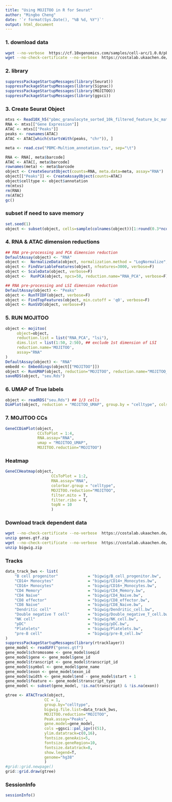 ```yaml
---
title: "Using MOJITOO in R for Seurat"
author: "Mingbo Cheng"
date: '`r format(Sys.Date(), "%B %d, %Y")`'
output: html_document
---
```


### 1. download data
```bash
wget --no-verbose  https://cf.10xgenomics.com/samples/cell-arc/1.0.0/pbmc_granulocyte_sorted_10k/pbmc_granulocyte_sorted_10k_filtered_feature_bc_matrix.h5
wget --no-check-certificate --no-verbose  https://costalab.ukaachen.de/open_data/MOJITOO/PBMC-Multiom_annotation.tsv
```

### 2. library
```r
suppressPackageStartupMessages(library(Seurat))
suppressPackageStartupMessages(library(Signac))
suppressPackageStartupMessages(library(MOJITOO))
suppressPackageStartupMessages(library(ggsci))
```


### 3. Create Seurat Object
```r
mtxs <- Read10X_h5("pbmc_granulocyte_sorted_10k_filtered_feature_bc_matrix.h5")
RNA <- mtxs[["Gene Expression"]]
ATAC <- mtxs[["Peaks"]]
peaks <- rownames(ATAC)
ATAC <- ATAC[which(startsWith(peaks, "chr")), ]

meta <- read.csv("PBMC-Multiom_annotation.tsv", sep="\t")

RNA <- RNA[, meta$barcode]
ATAC <- ATAC[, meta$barcode]
rownames(meta) <- meta$barcode
object <- CreateSeuratObject(counts=RNA, meta.data=meta, assay="RNA")
object[["Peaks"]] <- CreateAssayObject(counts=ATAC)
object$celltype <- object$annotation
rm(mtxs)
rm(RNA)
rm(ATAC)
gc()
```
### subset if need to save memory
```r
set.seed(1)
object <- subset(object, cells=sample(colnames(object))[1:round(0.3*ncol(object))])
```


### 4.  RNA & ATAC dimension reductions
```r
## RNA pre-processing and PCA dimension reduction
DefaultAssay(object) <- "RNA"
object <-  NormalizeData(object, normalization.method = "LogNormalize", scale.factor = 10000, verbose=F)
object <- FindVariableFeatures(object, nfeatures=3000, verbose=F)
object <- ScaleData(object, verbose=F)
object <-  RunPCA(object, npcs=50, reduction.name="RNA_PCA", verbose=F)

## RNA pre-processing and LSI dimension reduction
DefaultAssay(object) <- "Peaks"
object <- RunTFIDF(object, verbose=F)
object <- FindTopFeatures(object, min.cutoff = 'q0', verbose=F)
object <- RunSVD(object, verbose=F)
```

### 5. RUN MOJITOO
```r
object <- mojitoo(
     object=object,
     reduction.list = list("RNA_PCA", "lsi"),
     dims.list = list(1:50, 2:50), ## exclude 1st dimension of LSI
     reduction.name='MOJITOO',
     assay="RNA"
)
DefaultAssay(object) <- "RNA"
embedd <- Embeddings(object[["MOJITOO"]])
object <- RunUMAP(object, reduction="MOJITOO", reduction.name="MOJITOO_UMAP", dims=1:ncol(embedd), verbose=F)
saveRDS(object, "seu.Rds")
```

### 6. UMAP of True labels
```r

object <- readRDS("seu.Rds") ## 1/3 cells
DimPlot(object, reduction = "MOJITOO_UMAP", group.by = "celltype", cols=ggsci::pal_igv()(30))
```

### 7. MOJITOO CCs
```r
GeneCCDimPlot(object,
              CCsToPlot = 1:4,
              RNA.assay="RNA",
              umap = "MOJITOO_UMAP",
              MOJITOO.reduction="MOJITOO")

```


### Heatmap
```r
GeneCCHeatmap(object,
                    CCsToPlot = 1:2,
                    RNA.assay="RNA",
                    colorbar.group = "celltype",
                    MOJITOO.reduction="MOJITOO",
                    filter.mito = T,
                    filter.ribo = T,
                    topN = 10
                    )
```


### Download track dependent data
```bash
wget --no-check-certificate --no-verbose  https://costalab.ukaachen.de/open_data/MOJITOO/genes.gtf.zip
unzip genes.gtf.zip
wget --no-check-certificate --no-verbose  https://costalab.ukaachen.de/open_data/MOJITOO/bigwig.zip
unzip bigwig.zip
```

### Tracks
```r
data_track_bws <- list(
    "B cell progenitor"             = "bigwig/B_cell_progenitor.bw",
    "CD14+ Monocytes"               = "bigwig/CD14+_Monocytes.bw",
    "CD16+ Monocytes"               = "bigwig/CD16+_Monocytes.bw",
    "CD4 Memory"                    = "bigwig/CD4_Memory.bw",
    "CD4 Naive"                     = "bigwig/CD4_Naive.bw",
    "CD8 effector"                  = "bigwig/CD8_effector.bw",
    "CD8 Naive"                     = "bigwig/CD8_Naive.bw",
    "Dendritic cell"                = "bigwig/Dendritic_cell.bw",
    "Double negative T cell"        = "bigwig/Double_negative_T_cell.bw",
    "NK cell"                       = "bigwig/NK_cell.bw",
    "pDC"                           = "bigwig/pDC.bw",
    "Platelets"                     = "bigwig/Platelets.bw",
    "pre-B cell"                    = "bigwig/pre-B_cell.bw"
)
suppressPackageStartupMessages(library(rtracklayer))
gene_model <- readGFF("genes.gtf")
gene_model$chromosome <- gene_model$seqid
gene_model$gene <- gene_model$gene_id
gene_model$transcript <- gene_model$transcript_id
gene_model$symbol <- gene_model$gene_name
gene_model$exon <- gene_model$exon_id
gene_model$width <- gene_model$end - gene_model$start + 1
gene_model$feature <- gene_model$transcript_type
gene_model <- subset(gene_model, !is.na(transcript) & !is.na(exon))

gtree <- ATACTrack(object,
                 CC = 1,
                 group.by="celltype",
                 bigwig.file.list=data_track_bws,
                 MOJITOO.reduction="MOJITOO",
                 Peak.assay="Peaks",
                 gene.model=gene_model,
                 cols =ggsci::pal_igv()(51),
                 ylim.datatrack=c(0,16),
                 fontsize.geneAxis=5,
                 fontsize.geneRegion=10,
                 fontsize.datatrack=8,
                 show.legend=T,
                 genome="hg38"
                 )
#grid::grid.newpage()
grid::grid.draw(gtree)
```

### SessionInfo
```r
sessionInfo()
```

